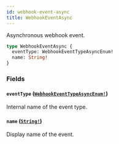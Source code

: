 ```yaml
---
id: webhook-event-async
title: WebhookEventAsync
---
```


Asynchronous webhook event.

```graphql
type WebhookEventAsync {
  eventType: WebhookEventTypeAsyncEnum!
  name: String!
}
```

### Fields

#### `eventType` ([`WebhookEventTypeAsyncEnum!`](../../../developer/api-reference/enums/webhook-event-type-async-enum))

Internal name of the event type.

#### `name` ([`String!`](../../../developer/api-reference/scalars/string))

Display name of the event.
